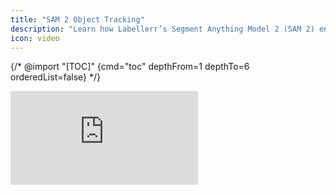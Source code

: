 ```yaml
---
title: "SAM 2 Object Tracking"
description: "Learn how Labellerr’s Segment Anything Model 2 (SAM 2) enables 10x faster video object tracking for annotating moving objects across frames with minimal manual effort."
icon: video
---
```


{/* @import "[TOC]" {cmd="toc" depthFrom=1 depthTo=6 orderedList=false} */}

<iframe 
  className="w-full aspect-video rounded-xl" 
  src="https://www.youtube.com/embed/gOeu5hjzuew" 
  title="Speed Up AI Training with SAM 2 for Quick Video Annotation | Sports, Robotics &amp; Security" 
  frameBorder="0" 
  allowFullScreen
/>

{/* @import "[TOC]" {cmd="toc" depthFrom=1 depthTo=6 orderedList=false} */}

# Labellerr: Segment Anything Model 2 (SAM 2) Video Object Tracking Documentation

## Introduction

Labellerr's SAM 2 enables **10x faster video object tracking**, making it ideal for annotating moving objects—such as players and balls in sports videos—across frames with minimal manual effort. This AI-powered tool streamlines the process, saving significant time and ensuring high-accuracy results in fields like sports analytics, robotics, retail, and agriculture.

## Key Features

{/* @import "[TOC]" {cmd="toc" depthFrom=1 depthTo=6 orderedList=false} */}

- **AI-driven, frame-by-frame object tracking**
- Compatible with various label types (player, ball, etc.)
- Combines manual annotation, point prompts, and automated tracking
- Handles occlusions and out-of-frame moments efficiently.

## Step-by-Step Guide: Using SAM 2 for Video Object Tracking

### 1. Preparing the Video and Labels

- **Upload your video** to the Labellerr platform.
- Go to the _label_ tab and play the video briefly to familiarize yourself with content.
- **Create labels** for each object you want to track (e.g., 'player', 'ball').

### 2. Annotating Key Frames with SAM 2

#### a. Select Object and Annotation Tool

- Select the relevant label (e.g., 'ball').
- Click the **Magic Brush** and choose _Segment Anything Model 2 (SAM 2)_ from the dropdown menu.

#### b. Add Point Prompts

- Click the _interact_ icon to begin.
- Place point prompts on the object you want to track, helping the model identify/segment it clearly.
- When the object is properly segmented, confirm by clicking the tick icon.

#### c. Track Object Across Video

- Right-click and choose **SAM 2 track**.
- SAM 2 automatically tracks and segments the object across the full video timeline (e.g., tracks the ball as it moves).
- **Repeat for additional objects** (e.g., select 'player' and follow the same procedure).

### 3. Reviewing and Adjusting Tracks

#### a. Timeline Visualization

- Tracked objects are shown on a colored timeline (red dots mark presence/absence/segmentation).
- Gaps in the timeline indicate occlusion or the object moving out of frame.

#### b. Handling Occlusions & Errors

- If the model misses a frame (e.g., predicts the object as out of view, but it is visible, or vice versa), right-click and select:
  - **Mark Out of View** (if object is absent)
  - **Mark in View** (if object is present)

#### c. Seamless Results

- Play the labeled video to preview how objects are accurately tracked throughout.

### 4. Customizing Annotations (Optional)

- Use bounding boxes for simple shapes (e.g., players).
- Use polygons for more precise objects (e.g., balls), with support for single-dot/polygon labeling.
- Add attributes (e.g., player activity, jersey color) and video-wide classifications for detailed datasets.

### 5. Ability to Fire Multiple Jobs (New Feature)

Labellerr now supports firing **multiple annotation jobs simultaneously**, making large-scale video annotation faster and more efficient.

#### How It Works

1. **Prepare your videos and labels**
   Upload your videos and create labels for the objects you want to track.
2. **Select objects to annotate**
   Click on the objects you want to process in the video.
3. **Open SAM 2**
   Click the **SAM 2 button** in the object’s header.
4. **Choose the object for the job**
   Pick the object you want to track in this particular job.
5. **Run the job**
   Click the **Run** button. SAM 2 will now automatically track and segment the object across all frames.

<iframe 
  className="w-full aspect-video rounded-xl" 
  src="https://www.youtube.com/embed/kNz15Xv0XUU?si=mU30v5OiKBrajBcB" 
  title="YouTube video player" 
  frameBorder="0" 
  allowFullScreen
/>

### 5. Track Progress (Multi-Job)

Monitor the progress of all jobs in the **Timeline** section. Colored dots indicate whether objects are **present**, **absent**, or if there are **segmentation errors**.

---

### 6. Ability to Run on a Single Timeline (New Feature)

Labellerr now allows you to **run SAM 2 jobs on a single video timeline**, so you can track objects together in one continuous workflow.

#### How It Works

1. **Prepare your video and labels**
   Upload your video and create labels for all the objects you want to track on that timeline.
2. **Select objects to annotate**
   Click on each object in the video that you want to include in this single timeline job.
3. **Open SAM 2**
   - Right-click on the timeline where you annotated the objects.
   - Click **SAM 2 Tracking** and select **Run SAM 2**.
   SAM 2 will now track all selected objects continuously on the same video timeline.
4. **Monitor Progress**
   - The tracking results are displayed on the **Timeline** section.
   - Colored dots indicate whether objects are **present**, **absent**, or if there are **segmentation errors**.

---

## Benefits

- **Dramatically faster:** Reduces hours of manual tracking to just a few clicks.
- **High accuracy:** AI leverages previous frame information, minimizing drift and error.
- **Flexible:** Suitable for any moving object in a video—sports, robotics, animals, retail, and more.
- **Easy error correction:** Quick manual fixes with just a right-click if the prediction is off.

## Best Practices

- Place prompts precisely for clean initial segmentation.
- For complex objects, use polygons instead of bounding boxes.
- Review each track for gaps or mispredictions—SAM 2 makes correction easy.
- Enhance annotation quality by adding object attributes and video classifications.

**Example Workflow:** “Upload a video, label the ball and player, use the Magic Brush and SAM 2 to annotate initial frames, then let SAM 2 track each object automatically. Review the tracking, fix any missed frames, and add useful attributes or classifications if needed. Save hours while maintaining accuracy—perfect for demanding AI workflows.”

Labellerr’s SAM 2 video annotation tool is designed to make meticulous video object tracking fast, efficient, and scalable—perfect for modern AI projects that demand quality at speed.
